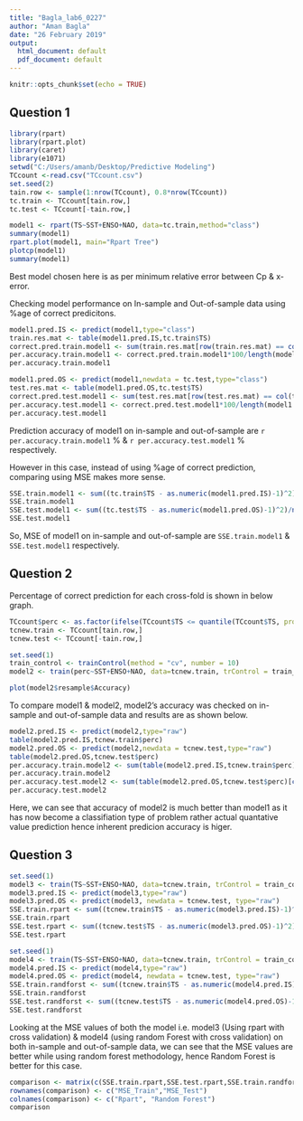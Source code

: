 ```yaml
---
title: "Bagla_lab6_0227"
author: "Aman Bagla"
date: "26 February 2019"
output:
  html_document: default
  pdf_document: default
---
```


```r
knitr::opts_chunk$set(echo = TRUE)
```

## Question 1

```r
library(rpart)
library(rpart.plot)
library(caret)
library(e1071)
setwd("C:/Users/amanb/Desktop/Predictive Modeling")
TCcount <-read.csv("TCcount.csv")
set.seed(2)
tain.row <- sample(1:nrow(TCcount), 0.8*nrow(TCcount))
tc.train <- TCcount[tain.row,]
tc.test <- TCcount[-tain.row,]

model1 <- rpart(TS~SST+ENSO+NAO, data=tc.train,method="class")
summary(model1)
rpart.plot(model1, main="Rpart Tree")
plotcp(model1)
summary(model1)

```

Best model chosen here is as per minimum relative error between Cp & x-error.

Checking model performance on In-sample and Out-of-sample data using %age of correct predicitons.
```r
model1.pred.IS <- predict(model1,type="class")
train.res.mat <- table(model1.pred.IS,tc.train$TS)
correct.pred.train.model1 <- sum(train.res.mat[row(train.res.mat) == col(train.res.mat)])
per.accuracy.train.model1 <- correct.pred.train.model1*100/length(model1.pred.IS)
per.accuracy.train.model1

model1.pred.OS <- predict(model1,newdata = tc.test,type="class")
test.res.mat <- table(model1.pred.OS,tc.test$TS)
correct.pred.test.model1 <- sum(test.res.mat[row(test.res.mat) == col(test.res.mat)])
per.accuracy.test.model1 <- correct.pred.test.model1*100/length(model1.pred.OS)
per.accuracy.test.model1

```

Prediction accuracy of model1 on in-sample and out-of-sample are `r per.accuracy.train.model1` % & `r per.accuracy.test.model1` % respectively.

However in this case, instead of using %age of correct prediction, comparing using MSE makes more sense.

```r
SSE.train.model1 <- sum((tc.train$TS - as.numeric(model1.pred.IS)-1)^2)/nrow(tc.train)
SSE.train.model1
SSE.test.model1 <- sum((tc.test$TS - as.numeric(model1.pred.OS)-1)^2)/nrow(tc.test)
SSE.test.model1
```

So, MSE of model1 on in-sample and out-of-sample are `SSE.train.model1` & `SSE.test.model1` respectively.

## Question 2

Percentage of correct prediction for each cross-fold is shown in below graph.

```r
TCcount$perc <- as.factor(ifelse(TCcount$TS <= quantile(TCcount$TS, probs=0.8), 0, 1))
tcnew.train <- TCcount[tain.row,]
tcnew.test <- TCcount[-tain.row,]

set.seed(1)
train_control <- trainControl(method = "cv", number = 10)
model2 <- train(perc~SST+ENSO+NAO, data=tcnew.train, trControl = train_control, method="rpart")

plot(model2$resample$Accuracy)
```

To compare model1 & model2, model2's accuracy was checked on in-sample and out-of-sample data and results are as shown below.

```r
model2.pred.IS <- predict(model2,type="raw")
table(model2.pred.IS,tcnew.train$perc)
model2.pred.OS <- predict(model2,newdata = tcnew.test,type="raw")
table(model2.pred.OS,tcnew.test$perc)
per.accuracy.train.model2 <- sum(table(model2.pred.IS,tcnew.train$perc)[c(1,4)])*100/sum(table(model2.pred.IS,tcnew.train$perc))
per.accuracy.train.model2
per.accuracy.test.model2 <- sum(table(model2.pred.OS,tcnew.test$perc)[c(1,4)])*100/sum(table(model2.pred.OS,tcnew.test$perc))
per.accuracy.test.model2
```

Here, we can see that accuracy of model2 is much better than model1 as it has now become a classifiation type of problem rather actual quantative value prediction hence inherent predicion accuracy is higer.


## Question 3

```r
set.seed(1)
model3 <- train(TS~SST+ENSO+NAO, data=tcnew.train, trControl = train_control, method="rpart1SE")
model3.pred.IS <- predict(model3,type="raw")
model3.pred.OS <- predict(model3, newdata = tcnew.test, type="raw")
SSE.train.rpart <- sum((tcnew.train$TS - as.numeric(model3.pred.IS)-1)^2)/nrow(tcnew.train)
SSE.train.rpart
SSE.test.rpart <- sum((tcnew.test$TS - as.numeric(model3.pred.OS)-1)^2)/nrow(tcnew.train)
SSE.test.rpart

set.seed(1)
model4 <- train(TS~SST+ENSO+NAO, data=tcnew.train, trControl = train_control, method="cforest")
model4.pred.IS <- predict(model4,type="raw")
model4.pred.OS <- predict(model4, newdata = tcnew.test, type="raw")
SSE.train.randforst <- sum((tcnew.train$TS - as.numeric(model4.pred.IS)-1)^2)/nrow(tcnew.train)
SSE.train.randforst
SSE.test.randforst <- sum((tcnew.test$TS - as.numeric(model4.pred.OS)-1)^2)/nrow(tcnew.train)
SSE.test.randforst
```

Looking at the MSE values of both the model i.e. model3 (Using rpart with cross validation) & model4 (using random Forest with cross validation) on both in-sample and out-of-sample data, we can see that the MSE values are better while using random forest methodology, hence Random Forest is better for this case.

```r
comparison <- matrix(c(SSE.train.rpart,SSE.test.rpart,SSE.train.randforst,SSE.test.randforst), nrow = 2)
rownames(comparison) <- c("MSE_Train","MSE_Test")
colnames(comparison) <- c("Rpart", "Random Forest")
comparison
```


